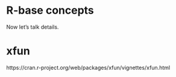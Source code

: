 # R-base concepts

Now let's talk details.

# xfun

https://cran.r-project.org/web/packages/xfun/vignettes/xfun.html

